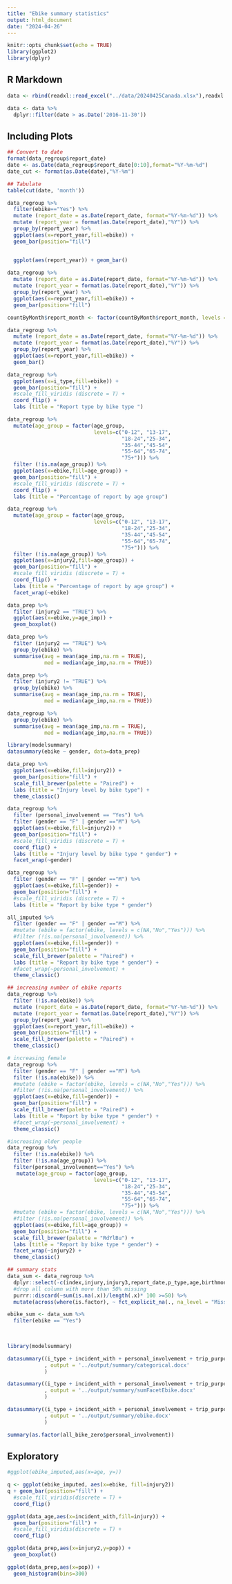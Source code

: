 ```yaml
---
title: "Ebike summary statistics"
output: html_document
date: "2024-04-26"
---
```


```r
knitr::opts_chunk$set(echo = TRUE)
library(ggplot2)
library(dplyr)
```

## R Markdown
```r
data <- rbind(readxl::read_excel("../data/20240425Canada.xlsx"),readxl::read_excel("../data/20240425United States.xlsx"))

data <- data %>% 
  dplyr::filter(date > as.Date('2016-11-30')) 
```

## Including Plots
```r
## Convert to date
format(data_regroup$report_date)
date <- as.Date(data_regroup$report_date[0:10],format="%Y-%m-%d")
date_cut <- format(as.Date(date),"%Y-%m")

## Tabulate
table(cut(date, 'month'))

```

```r
data_regroup %>% 
  filter(ebike=="Yes") %>% 
  mutate (report_date = as.Date(report_date, format="%Y-%m-%d")) %>% 
  mutate (report_year = format(as.Date(report_date),"%Y")) %>% 
  group_by(report_year) %>% 
  ggplot(aes(x=report_year,fill=ebike)) +
  geom_bar(position="fill")


  ggplot(aes(report_year)) + geom_bar()
  
data_regroup %>% 
  mutate (report_date = as.Date(report_date, format="%Y-%m-%d")) %>% 
  mutate (report_year = format(as.Date(report_date),"%Y")) %>% 
  group_by(report_year) %>% 
  ggplot(aes(x=report_year,fill=ebike)) +
  geom_bar(position="fill")

countByMonth$report_month <- factor(countByMonth$report_month, levels = unique(countByMonth$report_month))

data_regroup %>% 
  mutate (report_date = as.Date(report_date, format="%Y-%m-%d")) %>% 
  mutate (report_year = format(as.Date(report_date),"%Y")) %>% 
  group_by(report_year) %>% 
  ggplot(aes(x=report_year,fill=ebike)) +
  geom_bar()


```
```r
data_regroup %>% 
  ggplot(aes(x=i_type,fill=ebike)) +
  geom_bar(position="fill") + 
  #scale_fill_viridis (discrete = T) +
  coord_flip() +
  labs (title = "Report type by bike type ") 
```


```r
data_regroup %>% 
  mutate(age_group = factor(age_group,
                            levels=c("0-12", "13-17",
                                     "18-24","25-34",
                                     "35-44","45-54",
                                     "55-64","65-74",
                                     "75+"))) %>%
  filter (!is.na(age_group)) %>% 
  ggplot(aes(x=ebike,fill=age_group)) +
  geom_bar(position="fill") + 
  #scale_fill_viridis (discrete = T) +
  coord_flip() +
  labs (title = "Percentage of report by age group")

data_regroup %>% 
  mutate(age_group = factor(age_group,
                            levels=c("0-12", "13-17",
                                     "18-24","25-34",
                                     "35-44","45-54",
                                     "55-64","65-74",
                                     "75+"))) %>%
  filter (!is.na(age_group)) %>% 
  ggplot(aes(x=injury2,fill=age_group)) +
  geom_bar(position="fill") + 
  #scale_fill_viridis (discrete = T) +
  coord_flip() +
  labs (title = "Percentage of report by age group") +
  facet_wrap(~ebike)
```


```r
data_prep %>% 
  filter (injury2 == "TRUE") %>%
  ggplot(aes(x=ebike,y=age_imp)) + 
  geom_boxplot()

data_prep %>% 
  filter (injury2 == "TRUE") %>% 
  group_by(ebike) %>% 
  summarise(avg = mean(age_imp,na.rm = TRUE),
            med = median(age_imp,na.rm = TRUE))

data_prep %>% 
  filter (injury2 != "TRUE") %>% 
  group_by(ebike) %>% 
  summarise(avg = mean(age_imp,na.rm = TRUE),
            med = median(age_imp,na.rm = TRUE))

data_regroup %>% 
  group_by(ebike) %>% 
  summarise(avg = mean(age_imp,na.rm = TRUE),
            med = median(age_imp,na.rm = TRUE))

library(modelsummary)
datasummary(ebike ~ gender, data=data_prep)

```

```r
data_prep %>% 
  ggplot(aes(x=ebike,fill=injury2)) +
  geom_bar(position="fill") + 
  scale_fill_brewer(palette = "Paired") +
  labs (title = "Injury level by bike type") +
  theme_classic()
```

```r
data_regroup %>% 
  filter (personal_involvement == "Yes") %>% 
  filter (gender == "F" | gender =="M") %>% 
  ggplot(aes(x=ebike,fill=injury2)) +
  geom_bar(position="fill") + 
  #scale_fill_viridis (discrete = T) +
  coord_flip() +
  labs (title = "Injury level by bike type * gender") +
  facet_wrap(~gender)

data_regroup %>% 
  filter (gender == "F" | gender =="M") %>% 
  ggplot(aes(x=ebike,fill=gender)) +
  geom_bar(position="fill") + 
  #scale_fill_viridis (discrete = T) +
  labs (title = "Report by bike type * gender") 

all_imputed %>% 
  filter (gender == "F" | gender =="M") %>%
  #mutate (ebike = factor(ebike, levels = c(NA,"No","Yes"))) %>% 
  #filter (!is.na(personal_involvement)) %>% 
  ggplot(aes(x=ebike,fill=gender)) +
  geom_bar(position="fill") + 
  scale_fill_brewer(palette = "Paired") +
  labs (title = "Report by bike type * gender") +
  #facet_wrap(~personal_involvement) +
  theme_classic()
```

```r
## increasing number of ebike reports
data_regroup %>% 
  filter (!is.na(ebike)) %>%
  mutate (report_date = as.Date(report_date, format="%Y-%m-%d")) %>% 
  mutate (report_year = format(as.Date(report_date),"%Y")) %>% 
  group_by(report_year) %>% 
  ggplot(aes(x=report_year,fill=ebike)) +
  geom_bar(position="fill") +
  scale_fill_brewer(palette = "Paired") +
  theme_classic()

# increasing female
data_regroup %>% 
  filter (gender == "F" | gender =="M") %>%
  filter (!is.na(ebike)) %>%
  #mutate (ebike = factor(ebike, levels = c(NA,"No","Yes"))) %>% 
  #filter (!is.na(personal_involvement)) %>% 
  ggplot(aes(x=ebike,fill=gender)) +
  geom_bar(position="fill") + 
  scale_fill_brewer(palette = "Paired") +
  labs (title = "Report by bike type * gender") +
  #facet_wrap(~personal_involvement) +
  theme_classic()

#increasing older people
data_regroup %>% 
  filter (!is.na(ebike)) %>%
  filter (!is.na(age_group)) %>%
  filter(personal_involvement=="Yes") %>% 
   mutate(age_group = factor(age_group,
                            levels=c("0-12", "13-17",
                                     "18-24","25-34",
                                     "35-44","45-54",
                                     "55-64","65-74",
                                     "75+"))) %>% 
  #mutate (ebike = factor(ebike, levels = c(NA,"No","Yes"))) %>% 
  #filter (!is.na(personal_involvement)) %>% 
  ggplot(aes(x=ebike,fill=age_group)) +
  geom_bar(position="fill") + 
  scale_fill_brewer(palette = "RdYlBu") +
  labs (title = "Report by bike type * gender") +
  facet_wrap(~injury2) +
  theme_classic()

```

```r
## summary stats
data_sum <- data_regroup %>%
  dplyr::select(-c(index,injury,injury3,report_date,p_type,age,birthmonth,infrastructure_changed,date,details,impact,pk,direction,age_imp,pop.x)) %>%
  #drop all column with more than 50% missing
  purrr::discard(~sum(is.na(.x))/length(.x)* 100 >=50) %>% 
  mutate(across(where(is.factor), ~ fct_explicit_na(., na_level = "Missing")))

ebike_sum <- data_sum %>% 
  filter(ebike == "Yes")
  
  
```

```r
library(modelsummary)

datasummary((i_type + incident_with + personal_involvement + trip_purpose + regular_cyclist + helmet + road_conditions + sightlines + cars_on_roadside + bike_lights + terrain + bicycle_type + ebike + turning + gender + age_group) ~ injury2 * (N + Percent()), data = data_sum
            , output = '../output/summary/categorical.docx'
            )

datasummary((i_type + incident_with + personal_involvement + trip_purpose + regular_cyclist + helmet + road_conditions + sightlines + cars_on_roadside + bike_lights + terrain + bicycle_type + ebike + turning + gender + age_group + injury2) ~ ebike * (N + Percent()), data = data_sum
            , output = '../output/summary/sumFacetEbike.docx'
            )

datasummary((i_type + incident_with + personal_involvement + trip_purpose + regular_cyclist + helmet + road_conditions + sightlines + cars_on_roadside + bike_lights + terrain + bicycle_type + ebike + turning + gender + age_group) ~ injury2 * (N + Percent()), data = ebike_sum
            , output = '../output/summary/ebike.docx'
            )


```

```r
summary(as.factor(all_bike_zero$personal_involvement))
```

## Exploratory
```r
#ggplot(ebike_imputed,aes(x=age, y=))

q <- ggplot(ebike_imputed, aes(x=ebike, fill=injury2))
q + geom_bar(position="fill") + 
  #scale_fill_viridis(discrete = T) +
  coord_flip()
```

```r
ggplot(data_age,aes(x=incident_with,fill=injury)) +
  geom_bar(position="fill") +
  #scale_fill_viridis(discrete = T) +
  coord_flip()

ggplot(data_prep,aes(x=injury2,y=pop)) +
  geom_boxplot() 

ggplot(data_prep,aes(x=pop)) +
  geom_histogram(bins=300) 
```


